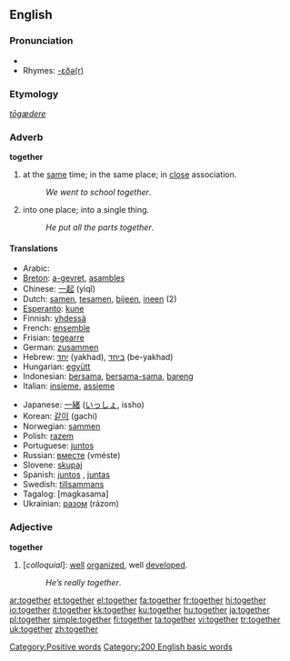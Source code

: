{{wikipedia}}
==English==

{{rank|above|received|read|300|together|already|son|death}}

===Pronunciation===
*{{audio|en-us-together.ogg|Audio (US)}}
*Rhymes: [[Rhymes:English:-ɛðə(r)|-ɛðə(r)]]
===Etymology===
{{OE.}} ''[[tōgædere]]''
===Adverb===
'''together'''

#at the [[same]] time; in the same place; in [[close]] association.
#:''We went to school together''.
#into one place; into a single thing.
#:''He put all the parts together''.

====Translations====
{{top}}
*Arabic: {{ARchar|[[معا|معًا]]}} {{IPAchar|(máʕan)}}
*[[Breton]]: [[a-gevret]], [[asambles]]
*Chinese: [[一起]] (yìqǐ)
*Dutch: [[samen]], [[tesamen]], [[bijeen]], [[ineen]] (2)
*[[Esperanto]]: [[kune]]
*Finnish: [[yhdessä]]
*French: [[ensemble]]
*Frisian: [[tegearre]]
*German: [[zusammen]]
*Hebrew: [[יחד]] (yakhad), [[ביחד]] (be-yakhad)
*Hungarian: [[együtt]]
*Indonesian: [[sama|bersama]], [[sama|bersama-sama]], [[bareng]]
*Italian: [[insieme]], [[assieme]]
{{mid}}
*Japanese: [[一緒]] ([[いっしょ]], issho)
*Korean: [[같이]] (gachi)
*Norwegian: [[sammen]]
*Polish: [[razem]]
*Portuguese: [[juntos]]
*Russian: [[вместе]] (vméste)
*Slovene: [[skupaj]]
*Spanish: [[juntos]] {{m}}, [[juntas]] {{f}}
*Swedish: [[tillsammans]]
*Tagalog: [magkasama]
*Ukrainian: [[разом]] (rázom)

{{bottom}}

===Adjective===
'''together'''

#[''colloquial'']: [[well]] [[organize]]d, well [[develop]]ed.
#:''He’s really together''.

[[Category:Positive words]]
[[Category:200 English basic words]]

[[ar:together]]
[[et:together]]
[[el:together]]
[[fa:together]]
[[fr:together]]
[[hi:together]]
[[io:together]]
[[it:together]]
[[kk:together]]
[[ku:together]]
[[hu:together]]
[[ja:together]]
[[pl:together]]
[[simple:together]]
[[fi:together]]
[[ta:together]]
[[vi:together]]
[[tr:together]]
[[uk:together]]
[[zh:together]]